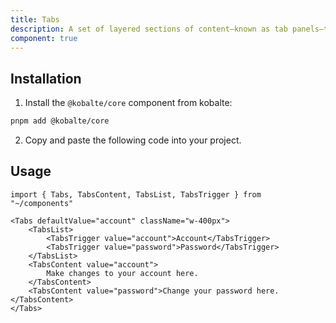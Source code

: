 ```yaml
---
title: Tabs
description: A set of layered sections of content—known as tab panels—that are displayed one at a time.
component: true
---
```


<ComponentExample src="/src/components/examples/tabs/demo.tsx">
	<TabsDemo />
</ComponentExample>

## Installation

1. Install the `@kobalte/core` component from kobalte:

```bash
pnpm add @kobalte/core
```

2. Copy and paste the following code into your project.

<ComponentSource src="/src/components/ui/tabs.tsx" />

## Usage

```tsx
import { Tabs, TabsContent, TabsList, TabsTrigger } from "~/components"
```

```tsx
<Tabs defaultValue="account" className="w-400px">
	<TabsList>
		<TabsTrigger value="account">Account</TabsTrigger>
		<TabsTrigger value="password">Password</TabsTrigger>
	</TabsList>
	<TabsContent value="account">
		Make changes to your account here.
	</TabsContent>
	<TabsContent value="password">Change your password here.</TabsContent>
</Tabs>
```
